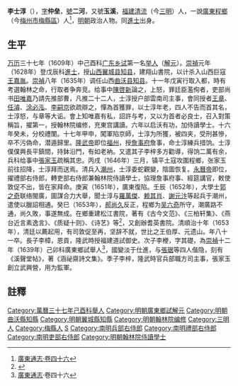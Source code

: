 '''李士淳'''（{{bd|1585年||1665年}}），[[表字|字]]'''仲垒'''，[[號|號]]'''二河'''，又號'''玉溪'''，[[福建|福建]][[清流縣|清流]]（今[[三明|三明]]）人，一說[[廣東|廣東]][[程鄉|程鄉]]（今[[梅州市|梅州市]][[梅縣區|梅縣區]]）人<ref>[http://archive.org/stream/06041861.cn#page/n116/mode/2up [[廣東通志|廣東通志]]‧卷四十六]</ref>，[[明朝|明朝]]政治人物。同[[進士|進士]]出身。

==生平==
[[万历|万历]]三十七年（1609年）中己酉科[[广东|广东]][[乡试|乡试]]第一名[[举人|举人]]（[[解元|解元]]）。[[崇禎|崇禎]]元年（1628年）登戊辰科[[進士|進士]]，授[[山西|山西]][[翼城县|翼城县]][[知县|知县]]，建翔山書院，以计杀入山西巨寇[[王嘉胤|王嘉胤]]。[[崇禎|崇禎]]八年（1635年）调任山西[[曲沃县|曲沃县]][[知县|知县]]。十一年戊寅行取入都，時有考選翰林之命，行取者争奔竞。给事中[[陳啓新|陳啓新]]論之，上怒，罪廷臣濫侚者，吏部尚书[[田唯嘉|田唯嘉]]乃請先推部曹，凡推二十二人，士淳授户部雲南司主事，會同授者[[王章_(崇禎進士)|王章]]、[[任濬|任濬]]、[[涂必泓|涂必泓]]、[[李嗣京|李嗣京]]欲疏辯之，憚為首獲罪，以士淳年老，四人不告而首其名，士淳怒，与章等大诟。會上知唯嘉有私，詔許与考，又以为首者必良士，召入對策稱旨，擢第一，授翰林院编修，充東宫講讀。六年以启沃有功，加侍讀學士。十六年癸未，分校禮闈。十七年甲申，闖軍陷京師，士淳为所獲，被四夹，受刑甚慘，卒不污偽命，潜遁歸里。[[隆武帝|隆武帝]]即位[[福州|福州]]，授[[詹事府|詹事府]]詹事，命士淳練兵措饷。士淳僕僕興長平鎮間，持鉢沿門，有如老衲。又遣其子李梓多方勸導，得饷二萬有余，兵科给事中[[張家玉|張家玉]]疏稱其忠。丙戌（1646年）三月，镇平土寇攻圍程鄉，张家玉前往招降，士淳拜而送焉。清兵入[[潮州|潮州]]，士淳委蛇觀變，陰圖恢复。[[永曆帝|永曆帝]]即位，擢禮部右侍郎，轉吏部右侍郎兼翰林院侍讀學士，協理詹事府事、經筵講官，敕使敦促不出，皆在家拜命。庚寅（1651年），廣東復陷。壬辰（1652年），大學士[[郭之奇|郭之奇]]联络閩廣，圖謀合力大舉，聞士淳与[[羅萬傑|羅萬傑]]、[[赖其肖|赖其肖]]、[[謝元汴|謝元汴]]等起兵于潮州，遣使以臘詔相通。癸巳（1653年），[[郝尚久|郝尚久]]反正，程鄉为[[吴六奇|吴六奇]]所守，潮廣路不通，尚久敗，事遂無成。在鄉重建松江書院，著有《古今文范》、《三柏轩集》、《燕台近言素逸言》、《质疑十则》、《诗艺》等<ref>{{cite news|title=福建三明市志-第一节　历代进士(已知)名表|author=福建省地方志编纂委员会|url=http://www.fjsq.gov.cn/showtext.asp?ToBook=3147&index=3580|accessdate=2013-08-31|newspaper=福建省地方志编纂委员会|archive-url=https://web.archive.org/web/20131002173013/http://www.fjsq.gov.cn/showtext.asp?ToBook=3147&index=3580|archive-date=2013-10-02|dead-url=yes}}</ref>，又創辦耆英書院。清順治十年（1653年），清廷以薦起用，有司敦促至再，坚辞不就，世比之王伯厚、元遗山。年八十一卒。長子李樟，恩貢，隆武時授福建道試御史。次子李楩，字其礎，為[[崇禎|崇禎]]十二年（1639年）己卯科廣東鄉試舉人<ref>[[廣東通志|廣東通志]]‧卷四十六</ref>，國變淡于仕進，与[[張琚|張琚]]等四人偕隐，刻有《溪聲堂帖》，著《涵祕齋詩文集》。季子李梓，隆武時官兵部職方司主事，張家玉創立武興營，用为監軍。

==註釋==
{{reflist}}

{{並稱|戊辰八賢|[[辜朝薦|辜朝薦]] - [[郭之奇|郭之奇]] - [[黃奇遇|黃奇遇]] - [[宋兆禴|宋兆禴]] - [[梁應龍|梁應龍]] - [[陳所獻|陳所獻]] - [[李士淳|李士淳]]}}
{{崇禎元年戊辰科殿試金榜}}
{{DEFAULTSORT:Li李}}

[[Category:萬曆三十七年己酉科舉人|Category:萬曆三十七年己酉科舉人]]
[[Category:明朝廣東鄉試解元|Category:明朝廣東鄉試解元]]
[[Category:明朝曲沃縣知縣|Category:明朝曲沃縣知縣]]
[[Category:明朝翼城縣知縣|Category:明朝翼城縣知縣]]
[[Category:明朝翰林院编修|Category:明朝翰林院编修]]
[[Category:三明人|Category:三明人]]
[[Category:梅縣人|Category:梅縣人]]
[[Category:李姓|S]]
[[Category:南明兵部右侍郎|Category:南明兵部右侍郎]]
[[Category:南明禮部右侍郎|Category:南明禮部右侍郎]]
[[Category:南明吏部右侍郎|Category:南明吏部右侍郎]]
[[Category:明朝翰林院侍讀學士|Category:明朝翰林院侍讀學士]]